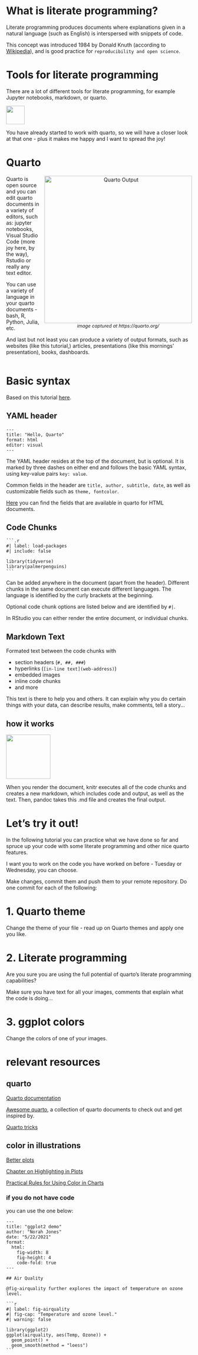 
# What is literate programming?

Literate programming produces documents where explanations given in a natural language (such as English) is interspersed with snippets of code.

This concept was introduced 1984 by Donald Knuth (according to [Wikipedia](https://en.wikipedia.org/wiki/Literate_programming)), and is good practice for `reproducibility and open science`.

# Tools for literate programming

There are a lot of different tools for literate programming, for example Jupyter notebooks, markdown, or quarto. 

![](quarto.png){fig-align="center" height="50"}

You have already started to work with quarto, so we will have a closer look at that one - plus it makes me happy and I want to spread the joy!

# Quarto

<figure style="float: right; margin: 0 0 1em 1em; text-align: center;">
  <img src="quarto_output.png" alt="Quarto Output" style="height: 400px;">
  <figcaption style="font-style: italic; font-size: 0.9em;">image captured at https://quarto.org/</figcaption>
</figure>

Quarto is open source and you can edit quarto documents in a variety of editors, such as: jupyter notebooks, Visual Studio Code (more joy here, by the way), Rstudio or really any text editor.  

You can use a variety of language in your quarto documents - bash, R, Python, Julia, etc. 

And last but not least you can produce a variety of output formats, such as websites (like this tutorial,) articles, presentations (like this mornings' presentation), books, dashboards. 

<div style="clear: both;"></div>

# Basic syntax

Based on this tutorial [here](https://quarto.org/docs/get-started/hello/rstudio.html).

## YAML header

```verbatim
---
title: "Hello, Quarto"
format: html
editor: visual
---
```

The YAML header resides at the top of the document, but is optional. It is marked by three dashes on either end and follows the basic YAML syntax, using key-value pairs `key: value`. 

Common fields in the header are `title, author, subtitle, date`, as well as customizable fields such as `theme, fontcolor`. 

[Here](https://quarto.org/docs/reference/formats/html.html) you can find the fields that are available in quarto for HTML documents. 

## Code Chunks

````verbatim
```.r
#| label: load-packages
#| include: false

library(tidyverse)
library(palmerpenguins)
```
````

Can be added anywhere in the document (apart from the header). Different chunks in the same document can execute different languages. The language is identified by the curly brackets at the beginning. 

Optional code chunk options are listed below and are identified by `#|`.

In RStudio you can either render the entire document, or individual chunks. 

## Markdown Text

Formated text between the code chunks with 

- section headers (`#, ##, ###`)
- hyperlinks (`[in-line text](web-address)`)
- embedded images
- inline code chunks
- and more

This text is there to help you and others. It can explain why you do certain things with your data, can describe results, make comments, tell a story...

## how it works

![](rstudio-qmd-how-it-works.png){fig-align="center" height="120"}

When you render the document, knitr executes all of the code chunks and creates a new markdown, which includes code and output, as well as the text. Then, pandoc takes this .md file and creates the final output. 

# Let's try it out!

In the following tutorial you can practice what we have done so far and spruce up your code with some literate programming and other nice quarto features. 

I want you to work on the code you have worked on before - Tuesday or Wednesday, you can choose. 

Make changes, commit them and push them to your remote repository. Do one commit for each of the following:

# 1. Quarto theme

Change the theme of your file - read up on Quarto themes and apply one you like.

# 2. Literate programming

Are you sure you are using the full potential of quarto's literate programming capabilities?

Make sure you have text for all your images, comments that explain what the code is doing...

# 3. ggplot colors

Change the colors of one of your images. 


# relevant resources

## quarto

[Quarto documentation](https://quarto.org/)

[Awesome quarto](https://github.com/mcanouil/awesome-quarto), a collection of quarto documents to check out and get inspired by. 

[Quarto tricks](https://www.productive-r-workflow.com/quarto-tricks)

## color in illustrations

[Better plots](https://better-plots.netlify.app/)

[Chapter on Highlighting in Plots](https://better-plots.netlify.app/04-highlighting.html)

[Practical Rules for Using Color in Charts](http://www.perceptualedge.com/articles/visual_business_intelligence/rules_for_using_color.pdf)





### if you do not have code

you can use the one below:
````verbatim
---
title: "ggplot2 demo"
author: "Norah Jones"
date: "5/22/2021"
format: 
  html:
    fig-width: 8
    fig-height: 4
    code-fold: true
---

## Air Quality

@fig-airquality further explores the impact of temperature on ozone level.

```r
#| label: fig-airquality
#| fig-cap: "Temperature and ozone level."
#| warning: false

library(ggplot2)
ggplot(airquality, aes(Temp, Ozone)) + 
  geom_point() + 
  geom_smooth(method = "loess")
```


````